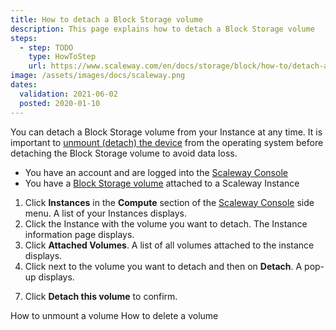 ```yaml
---
title: How to detach a Block Storage volume 
description: This page explains how to detach a Block Storage volume
steps:
  - step: TODO
    type: HowToStep
    url: https://www.scaleway.com/en/docs/storage/block/how-to/detach-a-volume
image: /assets/images/docs/scaleway.png
dates:
  validation: 2021-06-02
  posted: 2020-01-10
---
```


You can detach a Block Storage volume from your Instance at any time.  It is important to [unmount (detach) the device](/storage/block/how-to/unmount-a-volume/) from the operating system before detaching the Block Storage volume to avoid data loss. 


<Message type="requirement">

- You have an account and are logged into the [Scaleway Console](https://console.scaleway.com)
- You have a [Block Storage volume](/storage/block/concepts/#block-device/) attached to a Scaleway Instance

</Message>

1. Click **Instances** in the **Compute** section of the [Scaleway Console](https://console.scaleway.com) side menu. A list of your Instances displays.
2. Click the Instance with the volume you want to detach. The Instance information page displays.
3. Click **Attached Volumes**. A list of all volumes attached to the instance displays.
4. Click <Icon name="more" /> next to the volume you want to detach and then on **Detach**. A pop-up displays.
  <Lightbox src="scaleway-detach-volume.png" alt="" />

7. Click **Detach this volume** to confirm.

<Navigation title="See Also">
  <PreviousButton to="/storage/block/how-to/unmount-a-volume/">How to unmount a volume</PreviousButton>
  <NextButton to="/storage/block/how-to/delete-a-volume/">How to delete a volume</NextButton>
</Navigation>
